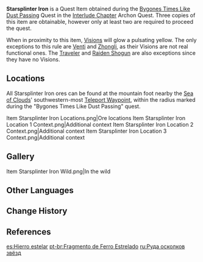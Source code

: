 {{Stub|How many ores in total are obtainable from the area? Only three?}}
{{Item Infobox
|id           = 101609
|image        = Item Starsplinter Iron.png
|type         = Quest Items
|quality      = 4
|description  = One of the ores required to create [[Wonder Core]]s. It has the power to resonate with [[Visions]].
|source1      = [[Bygones Times Like Dust Passing]]
}}
'''Starsplinter Iron''' is a Quest Item obtained during the [[Bygones Times Like Dust Passing]] Quest in the [[Interlude Chapter]] Archon Quest. Three copies of this item are obtainable, however only at least two are required to proceed the quest.

When in proximity to this item, [[Visions]] will glow a pulsating yellow. The only exceptions to this rule are [[Venti]] and [[Zhongli]], as their Visions are not real functional ones. The [[Traveler]] and [[Raiden Shogun]] are also exceptions since they have no Visions.

==Locations==
All Starsplinter Iron ores can be found at the mountain foot nearby the [[Sea of Clouds]]' southwestern-most [[Teleport Waypoint]], within the radius marked during the "Bygones Times Like Dust Passing" quest.
<gallery>
Item Starsplinter Iron Locations.png|Ore locations
Item Starsplinter Iron Location 1 Context.png|Additional context
Item Starsplinter Iron Location 2 Context.png|Additional context
Item Starsplinter Iron Location 3 Context.png|Additional context
</gallery>

==Gallery==
<gallery>
Item Starsplinter Iron Wild.png|In the wild
</gallery>

==Other Languages==
{{Other Languages
|en      = Starsplinter Iron
|zhs     = 碎星铁矿
|zhs_rm  = Suìxīng Tiěkuàng
|zht     = 碎星鐵礦
|zht_rm  = Suìxīng Tiěkuàng
|zh_tl   = Shattered Star Iron Ore
|ja      = 砕星鉄鉱
|ja_rm   = Saisei Tekkou<ref>{{Ref/Quest|Bygones Times Like Dust Passing|note=Japanese Voice-Over}}</ref>
|ja_tl   = Shattered Star Iron Ore
|ko      = {{tt|쇄성철광|碎星鐵鑛}}
|ko_rm   = Swaeseong Cheolgwang
|ko_tl   = Shattered Star Iron Ore
|es      = Hierro estelar
|es_tl   = Star Iron
|fr      = Fer de brisétoile
|fr_tl   = Starshatterer Iron
|ru      = Руда осколков звёзд
|ru_tl   = Star Splinters Ore
|th      = Starsplinter Iron
|vi      = Quặng Sắt Sao Vỡ
|vi_tl   = 
|de      = Sternsplittererz
|de_tl   = Starsplinter Ore
|id      = Starsplinter Iron
|pt      = Ferro Estrelado
|pt_tl   = 
|tr      = Parçayıldız Demiri
|tr_tl   = 
|it      = Ferro stellare
|it_tl   = 
}}

==Change History==
{{Change History|2.4}}

==References==
{{Reflist}}

[[es:Hierro estelar]]
[[pt-br:Fragmento de Ferro Estrelado]]
[[ru:Руда осколков звёзд]]